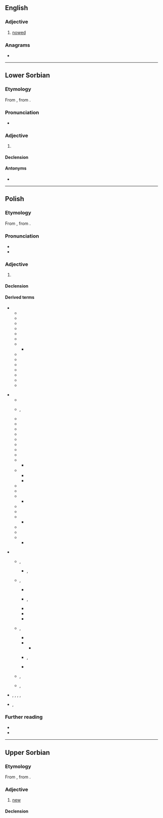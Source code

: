 ==English==

===Adjective===
{{en-adj|-}}

# {{lb|en|heraldry}} [[nowed]]

===Anagrams===
* {{anagrams|en|a=nowy|Yown}}

----

==Lower Sorbian==

===Etymology===
From {{inh|dsb|sla-pro|*nòvъ}}, from {{inh|dsb|ine-pro|*néwos}}.

===Pronunciation===
* {{IPA|dsb|/ˈnowɨ/}}

===Adjective===
{{dsb-adjective|nowšy|adv=nowo}}

# {{l|en|new}}

====Declension====
{{dsb-decl-adj-47|now}}

====Antonyms====
* {{l|dsb|stary||old}}

----

==Polish==

===Etymology===
From {{inh|pl|sla-pro|*nòvъ}}, from {{inh|pl|ine-pro|*néwos}}.

===Pronunciation===
* {{pl-IPA}}
* {{audio|pl|Pl-nowy.ogg|audio}}

===Adjective===
{{pl-adj|nowszy|adv=nowo}}

# {{l|en|new}}
#: {{ant|pl|stary}}

====Declension====
{{pl-decl-adj-auto}}

====Derived terms====
{{der-top|Words derived from nowy}}
* {{q|adjectives}}
** {{l|pl|nowiuchny}}
** {{l|pl|nowiusieńki}}
** {{l|pl|nowiuśki}}
** {{l|pl|nowiuteńki}}
** {{l|pl|nowiutki}}
** {{l|pl|nowobogacki}}
** {{l|pl|nowoczesny}}
*** {{l|pl|nowoczesność}}
** {{l|pl|nowogrecki}}
** {{l|pl|nowołaciński}}
** {{l|pl|nowomiejski}}
** {{l|pl|nowomodny}}
** {{l|pl|Nowonarodzony}}
** {{l|pl|nowozaciężny}}
** {{l|pl|nowożytny}}
{{der-mid}}
* {{q|nouns}}
** {{l|pl|gwiazda nowa}}
** {{l|pl|nowalijka}}, {{l|pl|nowalia}}
** {{l|pl|nowa era}}
** {{l|pl|Nowa Fala}}
** {{l|pl|nowa miotła}}
** {{l|pl|nowa świecka tradycja}}
** {{l|pl|Nowak}}
** {{l|pl|nowe latko}}
** {{l|pl|nowe srebro}}
** {{l|pl|nowe stworzenie}}
** {{l|pl|nowina}}
*** {{l|pl|nowinka}}
** {{l|pl|nowinkarz}}
*** {{l|pl|nowinkarski}}
*** {{l|pl|nowinkarstwo}}
** {{l|pl|nowomowa}}
** {{l|pl|noworodek}}
** {{l|pl|nowość}}
*** {{l|pl|nowostka}}
** {{l|pl|nowotwór}}
** {{l|pl|nowożeniec}}
** {{l|pl|Nowy Rok}}
*** {{l|pl|noworoczny}}
** {{l|pl|nowy styl}}
** {{l|pl|Nowy Świat}}
** {{l|pl|Nowy Testament}}
*** {{l|pl|nowotestamentowy}}
{{der-mid}}
* {{q|verbs}}
** {{l|pl|obnawiać}}, {{l|pl|obnowić}}
*** {{l|pl|obnowiciel}}, {{l|pl|obnowicielka}}
** {{l|pl|odnawiać}}, {{l|pl|odnowić}}
*** {{l|pl|odnowa}}
*** {{l|pl|odnowiciel}}, {{l|pl|odnowicielka}}
*** {{l|pl|odnowczy}}
*** {{l|pl|odnowicielski}}
*** {{l|pl|odnawialny}}
** {{l|pl|ponawiać}}, {{l|pl|ponowić}}
*** {{l|pl|ponowa}} 
*** {{l|pl|ponów}}
**** {{l|pl|ponówek}}
*** {{l|pl|ponowiciel}}, {{l|pl|ponowicielka}}
*** {{l|pl|ponowny}}
** {{l|pl|wznawiać}}, {{l|pl|wznowić}}
** {{l|pl|znawiać}}, {{l|pl|znowić}}
{{der-bottom}}
* {{q|adverbs}} {{l|pl|na nowo}}, {{l|pl|od nowa}}, {{l|pl|po nowemu}}, {{l|pl|znów}}, {{l|pl|znowu}}
* {{q|phrases}} {{l|pl|nic nowego pod słońcem}}, {{l|pl|Na Nowy Rok przybywa dnia na barani skok}}

===Further reading===
* {{R:pl:WSJP}}
* {{R:PWN}}

----

==Upper Sorbian==

===Etymology===
From {{inh|hsb|sla-pro|*nòvъ}}, from {{inh|hsb|ine-pro|*néwos}}.

===Adjective===
{{head|hsb|adjective}}

# [[new]]

====Declension====
{{hsb-decl-adj1|now|now}}